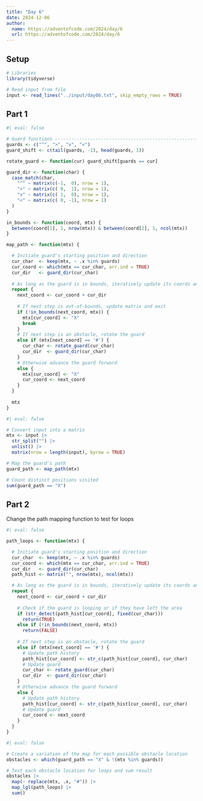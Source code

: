 ```yaml
---
title: "Day 6"
date: 2024-12-06
author:
  name: https://adventofcode.com/2024/day/6
  url: https://adventofcode.com/2024/day/6
---
```


## Setup

```r
# Libraries
library(tidyverse)

# Read input from file
input <- read_lines("../input/day06.txt", skip_empty_rows = TRUE)
```

## Part 1

```r
#| eval: false

# Guard functions --------------------------------------------------------------
guards <- c("^", ">", "v", "<")
guard_shift <- c(tail(guards, -1), head(guards, 1))

rotate_guard <- function(cur) guard_shift[guards == cur]

guard_dir <- function(char) {
  case_match(char,
    "^" ~ matrix(c(-1,  0), nrow = 1),
    ">" ~ matrix(c( 0,  1), nrow = 1),
    "v" ~ matrix(c( 1,  0), nrow = 1),
    "<" ~ matrix(c( 0, -1), nrow = 1)
  )
}

in_bounds <- function(coord, mtx) {
  between(coord[1], 1, nrow(mtx)) & between(coord[2], 1, ncol(mtx))
}

map_path <- function(mtx) {

  # Initiate guard's starting position and direction
  cur_char  <- keep(mtx, ~ .x %in% guards)
  cur_coord <- which(mtx == cur_char, arr.ind = TRUE)
  cur_dir   <- guard_dir(cur_char)
  
  # As long as the guard is in bounds, iteratively update its coords and direction
  repeat {
    next_coord <- cur_coord + cur_dir
    
    # If next step is out-of-bounds, update matrix and exit
    if (!in_bounds(next_coord, mtx)) {
      mtx[cur_coord] <- "X"
      break
    }
    # If next step is an obstacle, rotate the guard
    else if (mtx[next_coord] == '#') {
      cur_char <- rotate_guard(cur_char)
      cur_dir  <- guard_dir(cur_char)
    }
    # Otherwise advance the guard forward
    else {
      mtx[cur_coord] <- "X"
      cur_coord <- next_coord
    }
  }
  
  mtx
}
```

```r
#| eval: false

# Convert input into a matrix
mtx <- input |> 
  str_split("") |> 
  unlist() |> 
  matrix(nrow = length(input), byrow = TRUE)

# Map the guard's path
guard_path <- map_path(mtx)

# Count distinct positions visited
sum(guard_path == "X")
```

## Part 2

Change the path mapping function to test for loops

```r
#| eval: false

path_loops <- function(mtx) {

  # Initiate guard's starting position and direction
  cur_char  <- keep(mtx, ~ .x %in% guards)
  cur_coord <- which(mtx == cur_char, arr.ind = TRUE)
  cur_dir   <- guard_dir(cur_char)
  path_hist <- matrix("", nrow(mtx), ncol(mtx))

  # As long as the guard is in bounds, iteratively update its coords and direction
  repeat {
    next_coord <- cur_coord + cur_dir
    
    # Check if the guard is looping or if they have left the area
    if (str_detect(path_hist[cur_coord], fixed(cur_char))) 
      return(TRUE)
    else if (!in_bounds(next_coord, mtx)) 
      return(FALSE)
    
    # If next step is an obstacle, rotate the guard
    else if (mtx[next_coord] == '#') {
      # Update path history
      path_hist[cur_coord] <- str_c(path_hist[cur_coord], cur_char)
      # Update guard
      cur_char <- rotate_guard(cur_char)
      cur_dir  <- guard_dir(cur_char)
    }
    # Otherwise advance the guard forward
    else {
      # Update path history
      path_hist[cur_coord] <- str_c(path_hist[cur_coord], cur_char)
      # Update guard
      cur_coord <- next_coord
    }
  }
}
```

```r
#| eval: false

# Create a variation of the map for each possible obstacle location
obstacles <- which(guard_path == "X" & !(mtx %in% guards))

# Test each obstacle location for loops and sum result
obstacles |> 
  map(~ replace(mtx, .x, "#")) |> 
  map_lgl(path_loops) |> 
  sum()

```
